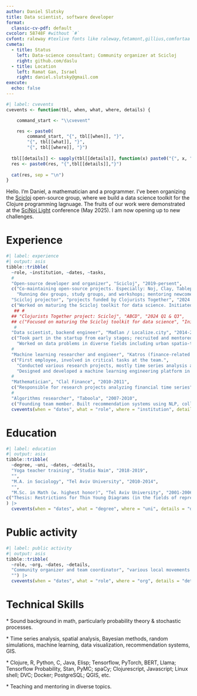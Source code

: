 ```yaml
---
author: Daniel Slutsky
title: Data scientist, software developer
format:
  classic-cv-pdf: default
cvcolor: 58748F #without `#`
cvfont: raleway #texlive fonts like raleway,fetamont,gillius,comfortaa
cvmeta:
  - title: Status
    left: Data-science consultant; Community organizer at Scicloj
    right: github.com/daslu
  - title: Location
    left: Ramat Gan, Israel
    right: daniel.slutsky@gmail.com 
execute:
  echo: false
---
```


```r
#| label: cvevents
cvevents <- function(tbl, when, what, where, details) {

    command_start <- "\\cvevent"

    res <- paste0(
        command_start, "{", tbl[[when]], "}", 
        "{", tbl[[what]], "}",
        "{", tbl[[where]], "}")
   
  tbl[[details]] <- sapply(tbl[[details]], function(x) paste0("{", x, "}", collapse = ","))
  res <- paste0(res, "{",tbl[[details]],"}")
  
  cat(res, sep = "\n")
}
```

Hello. I'm Daniel, a mathematician and a programmer. I've been organizing the [Scicloj](https://scicloj.github.io/) open-source group, where we build a data science toolkit for the Clojure programming lagnuage. The fruits of our work were demonstrated at the [SciNoj Light](https://scicloj.github.io/scinoj-light-1/) conference (May 2025). I am now opening up to new challenges.

# Experience

```r
#| label: experience
#| output: asis
tibble::tribble(
  ~role, ~institution, ~dates, ~tasks,
  #
  "Open-source developer and organizer", "Scicloj", "2019-persent",
  c("Co-maintaining open-source projects. Especially: Noj, Clay, Tableplot, Tablemath, Kindly, ClojisR, previously Notespace, and the Scicloj website.",
    "Running dev groups, study groups, and workshops; mentoring newcomers."),
  "Scicloj projector", "projects funded by Clojurists Together", "2024 Q1,Q3",
  c("Worked on maturing the Scicloj toolkit for data science. Initiated the Scicloj open-source mentoriship program."),
   ## #
  ## "Clojurists Together project: Scicloj", "ABCD", "2024 Q1 & Q3",
  ## c("Focused on maturing the Scicloj toolkit for data science", "Initiated the Scicloj open-source mentoring project."),
   #
  "Data scientist, backend engineer", "Madlan / Localize.city", "2014-2023",
  c("Took part in the startup from early stages; recruited and mentored team members.",
    "Worked on data problems in diverse fields including urban spatio-temporal modeling, GIS, real-estate pricing, NLP, deep learning, and recommendation systems. Built data analytics tooling and infrastructure."),
  #
  "Machine learning researcher and engineer", "Katros (finance-related startup)", "2012-2014",
  c("First employee, involved in critical tasks at the team.",
    "Conducted various research projects, mostly time series analysis and machine learning.",
    "Designed and developed a machine learning engineering platform in Clojure."),
  #
  "Mathematician", "Clal Finance", "2010-2011",
  c("Responsible for research projects analyzing financial time series"),
  #
  "Algorithms researcher", "Taboola", "2007-2010",
  c("Founding team member. Built recommendation systems using NLP, collaborative filtering, and machine learning.")) |>
  cvevents(when = "dates", what = "role", where = "institution", details = "tasks")
```

# Education

```r
#| label: education
#| output: asis
tibble::tribble(
  ~degree, ~uni, ~dates, ~details,
  "Yoga teacher training", "Studio Naim", "2018-2019",
  "",
  "M.A. in Sociology", "Tel Aviv University", "2010-2014",
  "",
  "M.Sc. in Math (w. highest honor)", "Tel Aviv University", "2001-2006", 
c("Thesis: Restrictions for Thin Young Diagrams (in the fields of representation theory and noncommutative probability)"),
) |>
  cvevents(when = "dates", what = "degree", where = "uni", details = "details")
```

# Public activity

 

```r
#| label: public activity
#| output: asis
tibble::tribble(
  ~role, ~org, ~dates, ~details,
  "Community organizer and team coordinator", "various local movements for social action", "2008-2018",
  "") |>
  cvevents(when = "dates", what = "role", where = "org", details = "details")
```


# Technical Skills
$*$ Sound background in math, particularly probability theory & stochastic processes.

$*$ Time series analysis, spatial analysis, Bayesian methods, random simulations,
machine learning, data visualization, recommendation systems, GIS.

$*$ Clojure, R, Python, C, Java, Elisp; Tensorflow, PyTorch, BERT, Llama; Tensorflow Probability, Stan, PyMC; spaCy; Clojurescript, Javascript; Linux shell; DVC; Docker; PostgreSQL; QGIS, etc.

$*$ Teaching and mentoring in diverse topics.

